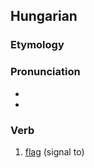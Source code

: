 ==Hungarian==

===Etymology===
{{hu-prefix|le|int}}

===Pronunciation===
*{{IPA|/ˈlɛint/|lang=hu}}
*{{hyphenation|le|int}}

===Verb===
{{infl|hu|verb}}

# [[flag]] (signal to)